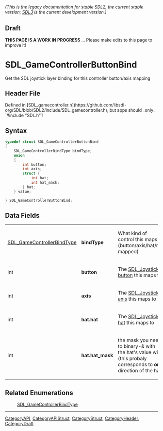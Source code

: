 ====== (This is the legacy documentation for stable SDL2, the current stable version; [https://wiki.libsdl.org/SDL3/ SDL3] is the current development version.) ======

== Draft ==

'''THIS PAGE IS A WORK IN PROGRESS''' ... Please make edits to this page to improve it!


<!-- #*^*^*^*^*See https://wiki.libsdl.org/SGStructures for details on editing this page*^*^*^*^* -->
= SDL_GameControllerButtonBind =

Get the SDL joystick layer binding for this controller button/axis mapping

== Header File ==

Defined in [SDL_gamecontroller.h](https://github.com/libsdl-org/SDL/blob/SDL2/include/SDL_gamecontroller.h), but apps should _only_ `#include "SDL.h"`!

== Syntax ==

<syntaxhighlight lang='c'>
typedef struct SDL_GameControllerButtonBind
{
    SDL_GameControllerBindType bindType;
    union
    {
        int button;
        int axis;
        struct {
            int hat;
            int hat_mask;
        } hat;
    } value;

} SDL_GameControllerButtonBind;</syntaxhighlight>

== Data Fields ==

{|
|[[SDL_GameControllerBindType]]
|'''bindType'''
|What kind of control this maps to (button/axis/hat/not mapped)
|-
|int
|'''button'''
|The [[SDL_JoystickGetButton|SDL_Joystick button]] this maps to
|-
|int
|'''axis'''
|The [[SDL_JoystickGetAxis|SDL_Joystick axis]] this maps to
|-
|int
|'''hat.hat'''
|The [[SDL_JoystickGetHat|SDL_Joystick hat]] this maps to
|-
|int
|'''hat.hat_mask'''
|the mask you need to binary-& with the hat's value with (this probaly corresponds to '''one''' direction of the hat)
|}

== Related Enumerations ==

:[[SDL_GameControllerBindType]]

----
[[CategoryAPI]], [[CategoryAPIStruct]], [[CategoryStruct]], [[CategoryHeader]], [[CategoryDraft]]
<!-- #See the Style Guide for instructions on editing the footer. -->


